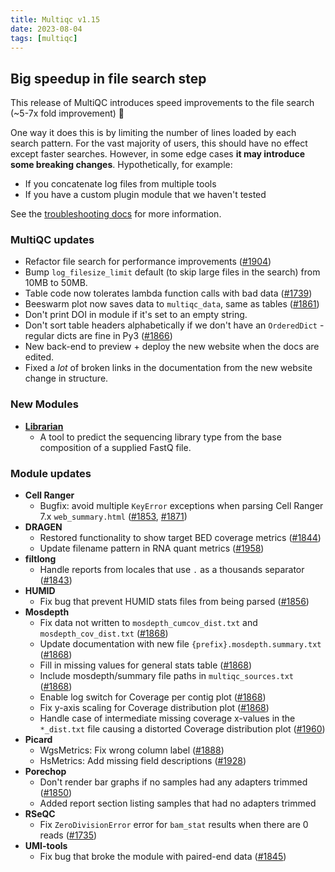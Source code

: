 ```yaml
---
title: Multiqc v1.15
date: 2023-08-04
tags: [multiqc]
---
```


## Big speedup in file search step

This release of MultiQC introduces speed improvements to the file search (~5-7x fold improvement) 🎉 

One way it does this is by limiting the number of lines loaded by each search pattern. For the vast majority of users, this should have no effect except faster searches. However, in some edge cases **it may introduce some breaking changes**. Hypothetically, for example:

- If you concatenate log files from multiple tools
- If you have a custom plugin module that we haven't tested

See the [troubleshooting docs](https://multiqc.info/docs/usage/troubleshooting/#long-log-files) for more information.

### MultiQC updates

- Refactor file search for performance improvements ([#1904](https://github.com/ewels/MultiQC/pull/1904))
- Bump `log_filesize_limit` default (to skip large files in the search) from 10MB to 50MB.
- Table code now tolerates lambda function calls with bad data ([#1739](https://github.com/ewels/MultiQC/issues/1739))
- Beeswarm plot now saves data to `multiqc_data`, same as tables ([#1861](https://github.com/ewels/MultiQC/issues/1861))
- Don't print DOI in module if it's set to an empty string.
- Don't sort table headers alphabetically if we don't have an `OrderedDict` - regular dicts are fine in Py3 ([#1866](https://github.com/ewels/MultiQC/issues/1866))
- New back-end to preview + deploy the new website when the docs are edited.
- Fixed a _lot_ of broken links in the documentation from the new website change in structure.

### New Modules

- [**Librarian**](https://github.com/DesmondWillowbrook/Librarian)
  - A tool to predict the sequencing library type from the base composition of a supplied FastQ file.

### Module updates

- **Cell Ranger**
  - Bugfix: avoid multiple `KeyError` exceptions when parsing Cell Ranger 7.x `web_summary.html` ([#1853](https://github.com/ewels/MultiQC/issues/1853), [#1871](https://github.com/ewels/MultiQC/issues/1871))
- **DRAGEN**
  - Restored functionality to show target BED coverage metrics ([#1844](https://github.com/ewels/MultiQC/issues/1844))
  - Update filename pattern in RNA quant metrics ([#1958](https://github.com/ewels/MultiQC/pull/1958))
- **filtlong**
  - Handle reports from locales that use `.` as a thousands separator ([#1843](https://github.com/ewels/MultiQC/issues/1843))
- **HUMID**
  - Fix bug that prevent HUMID stats files from being parsed ([#1856](https://github.com/ewels/MultiQC/issues/1856))
- **Mosdepth**
  - Fix data not written to `mosdepth_cumcov_dist.txt` and `mosdepth_cov_dist.txt` ([#1868](https://github.com/ewels/MultiQC/issues/1868))
  - Update documentation with new file `{prefix}.mosdepth.summary.txt` ([#1868](https://github.com/ewels/MultiQC/issues/1868))
  - Fill in missing values for general stats table ([#1868](https://github.com/ewels/MultiQC/issues/1868))
  - Include mosdepth/summary file paths in `multiqc_sources.txt` ([#1868](https://github.com/ewels/MultiQC/issues/1868))
  - Enable log switch for Coverage per contig plot ([#1868](https://github.com/ewels/MultiQC/issues/1868))
  - Fix y-axis scaling for Coverage distribution plot ([#1868](https://github.com/ewels/MultiQC/issues/1868))
  - Handle case of intermediate missing coverage x-values in the `*_dist.txt` file causing a distorted Coverage distribution plot ([#1960](https://github.com/ewels/MultiQC/issues/1960))
- **Picard**
  - WgsMetrics: Fix wrong column label ([#1888](https://github.com/ewels/MultiQC/issues/1888))
  - HsMetrics: Add missing field descriptions ([#1928](https://github.com/ewels/MultiQC/pull/1928))
- **Porechop**
  - Don't render bar graphs if no samples had any adapters trimmed ([#1850](https://github.com/ewels/MultiQC/issues/1850))
  - Added report section listing samples that had no adapters trimmed
- **RSeQC**
  - Fix `ZeroDivisionError` error for `bam_stat` results when there are 0 reads ([#1735](https://github.com/ewels/MultiQC/issues/1735))
- **UMI-tools**
  - Fix bug that broke the module with paired-end data ([#1845](https://github.com/ewels/MultiQC/issues/1845))

